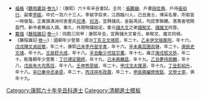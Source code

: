 {{Navbox
|name = 康熙六十年辛丑科殿試金榜
|title = 康熙六十年（[[1721年]]）辛丑科殿試金榜
|titlestyle = background-color:#FFD700;
|image =
|style = width:100%;text-align:center; 
|groupstyle = text-align:center; background-color:#FFD700;
|liststyle = text-align:center;
|state = {{{state<includeonly>|collapsed</includeonly>}}}
|group1 = 第一甲<br>賜進士及第<br>共3名
|list1 = '''[[鄧鍾岳]]''' - '''[[吳文煥]]''' - '''[[程元章]]'''

|group2 = 第二甲<br>賜進士出身<br>共40名
|list2 = [[王蘭生]] - [[黃之雋]] - [[俞鴻馨]] - [[姚世榮]] - [[邵基 (清朝)|邵　基]] - [[姜邵湘]] - [[魯曾煜]] - [[姚之駰]] - [[靖道謨]] - [[邵泰|邵　泰]]<br>[[楊廷選 (清朝)|楊廷選]] - [[鄒世楠]] - [[李咸|李　咸]] - [[王斂福]] - [[钱陈群|錢陳羣]] - [[沈起元]] - [[蔣恭棐]] - [[勵宗萬]] - [[完顏留保|留　保]] - [[謝道承]]<br>[[王兆符]] - [[盧見曾]] - [[葛柱邦]] - [[楊汝楩]] - [[于柟|-{于}-　柟]] - [[俞元祺]] - [[顧棟高]] - [[鄭大德]] - [[夏力恕]] - [[惲宗洵]]<br>[[覺羅恩壽]]-[[吳端升]] - [[吳穀 (康熙進士)|吳　穀]] - [[姜任脩]] - [[蔣文元]] - [[梁機|梁　機]] - [[胡國楷]] - [[儲大文]] - [[李清 (康熙進士)|李　清]] - [[吳啓昆]]

|group3 = 第三甲<br>賜同進士出身<br>共120名
|list3 = [[李光墺]] - [[王植 (康熙進士)|王　植]] - [[宋華金]] - [[馮詠|馮　詠]] - [[趙可大]] - [[楊夢琰]] - [[楊錦 (康熙進士)|楊　錦]] - [[何溥|何　溥]] - [[段四銘]] - [[沈成璉]]<br>[[吳馮栻]] - [[任相|任　相]] - [[李桓 (康熙進士)|李　桓]] - [[馮謙 (康熙進士)|馮　謙]] - [[崔乃鏞]] - [[唐繼祖]] - [[儲郁文]] - [[牟瀜|牟　瀜]] - [[儲雄文]] - [[宋在詩]]<br>[[祝壽名]] - [[王還樸]] - [[楊于位|楊-{于}-位]] - [[沈遴|沈　遴]] - [[羅克拔]] - [[李若采]] - [[張對墀]] - [[楊魁甲]] -[[司馬灝文]]- [[張士毅]]<br>[[邵成楨]] - [[應上苑]] - [[馬維翰]] - [[張符驤]] - [[夏立中]] - [[侯來旌]] - [[王克宏]] - [[牛天申]] - [[劉維新]] - [[趙笏|趙　笏]]<br>[[陸奎勳]] - [[袁耀玉]] - [[范卜年]] - [[介錫周]] - [[王溥 (康熙進士)|王　溥]] - [[楊纘緒 (康熙進士)|楊纘緒]] - [[彭家屏]] - [[梅枚|梅　枚]] - [[吳錕|吳　錕]] - [[林聞譽]]<br>[[程仁圻]] - [[三格 (康熙辛丑進士)|三　格]] - [[蔣大成]] - [[彭亮|彭　亮]] - [[王士俊 (康熙進士)|王士俊]] - [[盧建中]] - [[喬世臣]] - [[徐士俊]] - [[何浩|何　浩]] - [[何朗|何　朗]]<br>[[彭人瑛]] - [[陳惟煜]] - [[安受賟]] - [[陶德燾]] - [[嚴潔|嚴　潔]] - [[壯純|壯　純]] - [[周毓眞]] - [[劉葆采]] - [[彭起渭]] - [[鍾元輔]]<br>[[衞學瑗]] - [[黃秀|黃　秀]] - [[杜先瀛]] - [[鄭侑人]] - [[蔣梓|蔣　梓]] - [[鄧枚|鄧　枚]] - [[郭應元]] - [[屠用謙]] - [[李梅賓]] - [[蕭炘|蕭　炘]]<br>[[全乾象|全-{乾}-象]] - [[王恕 (康熙進士)|王　恕]] - [[謝國維 (康熙進士)|謝國維]] - [[周知非]] - [[郭稷|郭　稷]] - [[李文華 (康熙進士)|李文華]] - [[關上進]] - [[莫魁文]] - [[李渭 (康熙進士)|李　渭]] - [[湯萬炳]]<br>[[黃煥彰]] - [[郭紹璞]] - [[曹涵|曹　涵]] - [[楊景|楊　景]] - [[梁樟|梁　樟]] - [[萬繩祜]] - [[彭之華]] - [[姚溍|姚　溍]] - [[周大賚]] - [[樊正域]]<br>[[董思恭]] - [[李開葉]] - [[李捷元]] - [[楊弘緒]] - [[萬咸燕]] - [[戴亨|戴　亨]] - [[王元穉 (康熙進士)|王元穉]] - [[孫國璽]] - [[張勿遷]] - [[歐鍾諧]]<br>[[彭士商]] - [[趙升朝]] - [[晏斯盛]] - [[王錫年]] - [[劉廷翰]] - [[張發祖]] - [[陳愷|陳　愷]] - [[李先枝]] - [[甘曰懋]] - [[邊果|邊　果]]
|belowstyle = text-align: center; background-color:#FFD700;
|below='''前一科：[[Template:康熙五十七年戊戌科殿試金榜|康熙五十七年戊戌科]]　'''·'''　後一科：[[Template:雍正元年癸卯恩科殿試金榜|雍正元年癸卯恩科]]'''<br>'''同科進士：[[Template:康熙六十年辛丑科武殿試金榜|康熙六十年辛丑武科]]'''
}}
[[Category:康熙六十年辛丑科進士]]
<noinclude>
[[Category:康熙六十年辛丑科進士| ]]
[[Category:清朝進士模板]]
*<small>[[福格]]《[[聽雨叢談]]·[[s:聽雨叢談/卷09|卷九]]》：（康熙）六十年辛丑會試。主司：[[張鵬翮]]、戶書[[田從典]]、戶侍[[張伯行]]、副憲[[李紱]]。中式一百六十三人。李紱字巨來，江西臨川人，己丑進士，博采名譽，所取皆一時俊髦。正黃旗滿洲何舍里氏[[何溥]]、[[何浩]]，宜興儲氏，金谿馮氏，均昆季聯鑣。落第者喧鬧盈門，新中者無由入謁。事久，外間物議始定。會元[[儲大文]]之弟[[儲郁文]]、[[儲雄文]]同登。</small>
*<small>[[戴璐]]《[[藤陰雜記]]·[[s:藤陰雜記/卷1|卷一]]》：同胞三同甲：康熙辛丑，宜興儲大文會元，弟郁文、雄文同榜。</small>
*<small>《藤陰雜記·[[s:藤陰雜記/卷1|卷一]]》：國朝年少登第：順治[[Template:順治四年丁亥科殿試金榜|丁亥]][[王熙 (順治進士)|王文靖熙]]，年二十。[[Template:順治十二年策試滿洲進士乙未科金榜|乙未]][[伊桑阿|伊文端桑阿]]，年十六。[[Template:順治十五年戊戌科殿試金榜|戊戌]][[陳廷敬|陳文貞廷敬]]，年二十。康熙[[Template:康熙十八年己未科殿試金榜|己未]][[李孚青|李丹壑孚青]]，年十六。[[Template:康熙三十年辛未科殿試金榜|辛未]][[黃叔琳|黃昆圃叔琳]]，年二十。[[Template:康熙三十九年庚辰科殿試金榜|庚辰]][[史貽直|史文靖]]，年十九。[[Template:康熙五十一年壬辰科殿試金榜|壬辰]][[舒大成]]，年十八。[[Template:康熙六十年辛丑科殿試金榜|辛丑]][[勵宗萬|勵少司寇宗萬]]，年十七。雍正[[Template:雍正八年庚戌科殿試金榜|庚戌]][[嵇文恭]]，年二十。乾隆朝年少登第：[[Template:乾隆二年丁巳恩科殿試金榜|丁巳]][[德保 (清)|德定圃師]]，年十九。[[Template:乾隆四年己未科殿試金榜|己未]][[蔣麟昌]]，年十九。[[Template:乾隆十年乙丑科殿試金榜|乙丑]][[夢麟|夢侍郎麟]]，年十八。[[Template:乾隆十三年戊辰科殿試金榜|戊辰]][[朱珪 (清朝)|朱大司馬珪]]，年十八。[[Template:乾隆十七年壬申恩科殿試金榜|壬申]][[熊恩紱]]，年二十。[[Template:乾隆十九年甲戌科殿試金榜|甲戊]][[戈源|戈太僕源]]，年十九。[[Template:乾隆二十二年丁丑科殿試金榜|丁丑]][[彭紹升]]，年十八。[[Template:乾隆二十六年辛巳恩科殿試金榜|辛巳]][[秦承恩|秦中丞承恩]]，年二十。[[Template:乾隆三十一年丙戌科殿試金榜|丙戌]][[祥鼐|祥布政鼐]]，年二十。[[Template:乾隆四十九年甲辰科殿試金榜|甲辰]][[蔣攸銛|蔣編修攸銛]]、[[文寧|文學士寧]]，俱年十九。</small>
</noinclude>